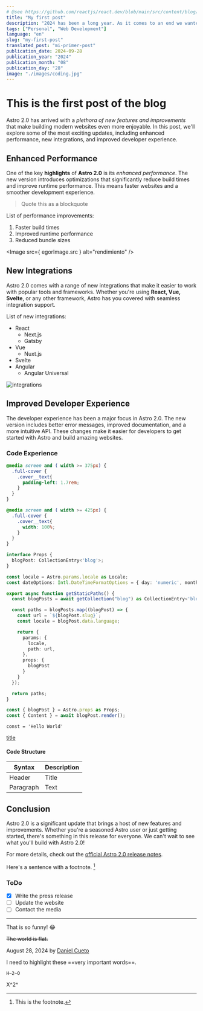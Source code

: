 ```yaml
---
# @see https://github.com/reactjs/react.dev/blob/main/src/content/blog/2020/12/21/data-fetching-with-react-server-components.md
title: "My first post"
description: "2024 has been a long year. As it comes to an end we wanted to share a special Holiday Update on our research into zero-bundle-size React Server Components."
tags: ["Personal", "Web Development"]
language: "en"
slug: "my-first-post"
translated_post: "mi-primer-post"
publication_date: 2024-09-28
publication_year: "2024"
publication_month: "08"
publication_day: "28"
image: "./images/coding.jpg"
---
```


# This is the first post of the blog

Astro 2.0 has arrived with a *plethora of new features and improvements* that make building modern websites even more enjoyable. In this post, we'll explore some of the most exciting updates, including enhanced performance, new integrations, and improved developer experience.

## Enhanced Performance

One of the key **highlights** of **Astro 2.0** is its *enhanced performance*. The new version introduces optimizations that significantly reduce build times and improve runtime performance. This means faster websites and a smoother development experience.

> Quote this as a blockquote

List of performance improvements:

1. Faster build times
2. Improved runtime performance
3. Reduced bundle sizes


<Image src={ egorImage.src } alt="rendimiento" />

## New Integrations

Astro 2.0 comes with a range of new integrations that make it easier to work with popular tools and frameworks. Whether you're using **React, Vue, Svelte**, or any other framework, Astro has you covered with seamless integration support.

List of new integrations:

- React
  - Next.js
  - Gatsby
- Vue
  - Nuxt.js
- Svelte
- Angular
  - Angular Universal

<Image src="https://kinsta.com/wp-content/uploads/2023/04/react-must-be-in-scope-when-using-jsx.jpg" alt="integrations" />

## Improved Developer Experience

The developer experience has been a major focus in Astro 2.0. The new version includes better error messages, improved documentation, and a more intuitive API. These changes make it easier for developers to get started with Astro and build amazing websites.

### Code Experience

```css
@media screen and ( width >= 375px) {
  .full-cover {
    .cover__text{
      padding-left: 1.7rem;
    }
  }
}

@media screen and ( width >= 425px) {
  .full-cover {
    .cover__text{
      width: 100%;
    }
  }
}
```

```typescript
interface Props {
  blogPost: CollectionEntry<'blog'>;
}

const locale = Astro.params.locale as Locale;
const dateOptions: Intl.DateTimeFormatOptions = { day: 'numeric', month: 'short', year: 'numeric' };

export async function getStaticPaths() {
  const blogPosts = await getCollection("blog") as CollectionEntry<'blog'>[];

  const paths = blogPosts.map((blogPost) => {
    const url = `${blogPost.slug}`;
    const locale = blogPost.data.language;

    return {
      params: {
        locale,
        path: url,
      },
      props: {
        blogPost
      }
    }
  });

  return paths;
}

const { blogPost } = Astro.props as Props;
const { Content } = await blogPost.render();
```

` const = 'Hello World' `

[title](https://www.example.com)


#### Code Structure

| Syntax | Description |
| ----------- | ----------- |
| Header | Title |
| Paragraph | Text |



## Conclusion

Astro 2.0 is a significant update that brings a host of new features and improvements. Whether you're a seasoned Astro user or just getting started, there's something in this release for everyone. We can't wait to see what you'll build with Astro 2.0!

For more details, check out the [official Astro 2.0 release notes](https://example.com/astro-2.0-release-notes).


Here's a sentence with a footnote. [^1]

[^1]: This is the footnote.

### ToDo

- [x] Write the press release
- [ ] Update the website
- [ ] Contact the media

---

That is so funny! :joy:

~~The world is flat.~~

August 28, 2024 by [Daniel Cueto](https://x.com/DCuetoMe)


I need to highlight these ==very important words==.

	H~2~O

  X^2^